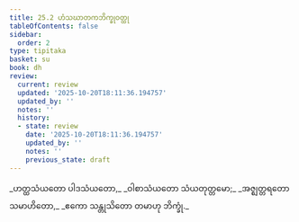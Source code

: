 ```yaml
---
title: 25.2 ဟံသဃာတကဘိက္ခုဝတ္ထု
tableOfContents: false
sidebar:
  order: 2
type: tipitaka
basket: su
book: dh
review:
  current: review
  updated: '2025-10-20T18:11:36.194757'
  updated_by: ''
  notes: ''
  history:
  - state: review
    date: '2025-10-20T18:11:36.194757'
    updated_by: ''
    notes: ''
    previous_state: draft
---
```



<DynamicBreadcrumb />


<ReviewStatus review={frontmatter.review} showDetails={true} />

<HypothesisAnnotation frontmatter={frontmatter} />

<Division number="362" book="dh" e="ch" v="18" p="65">

<Paragraph number="389" type="verses" book="dh">
_ဟတ္ထသံယတော ပါဒသံယတော,_  
_ဝါစာသံယတော သံယတုတ္တမော;_  
_အဇ္ဈတ္တရတော သမာဟိတော,_  
_ဧကော သန္တုသိတော တမာဟု ဘိက္ခုံ._
</Paragraph>
</Division>